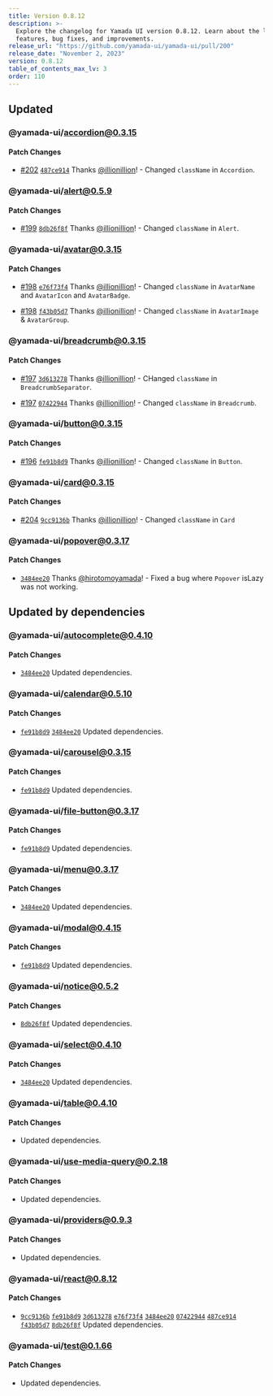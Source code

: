 ```yaml
---
title: Version 0.8.12
description: >-
  Explore the changelog for Yamada UI version 0.8.12. Learn about the latest
  features, bug fixes, and improvements.
release_url: "https://github.com/yamada-ui/yamada-ui/pull/200"
release_date: "November 2, 2023"
version: 0.8.12
table_of_contents_max_lv: 3
order: 110
---
```


## Updated

### @yamada-ui/accordion@0.3.15

#### Patch Changes

- [#202](https://github.com/hirotomoyamada/yamada-ui/pull/202) [`487ce914`](https://github.com/hirotomoyamada/yamada-ui/commit/487ce914a3c4137b3014f65aedc20f91f78f1555) Thanks [@illionillion](https://github.com/illionillion)! - Changed `className` in `Accordion`.

### @yamada-ui/alert@0.5.9

#### Patch Changes

- [#199](https://github.com/hirotomoyamada/yamada-ui/pull/199) [`8db26f8f`](https://github.com/hirotomoyamada/yamada-ui/commit/8db26f8f6782b84fc2334bcfef8939d176278f50) Thanks [@illionillion](https://github.com/illionillion)! - Changed `className` in `Alert`.

### @yamada-ui/avatar@0.3.15

#### Patch Changes

- [#198](https://github.com/hirotomoyamada/yamada-ui/pull/198) [`e76f73f4`](https://github.com/hirotomoyamada/yamada-ui/commit/e76f73f492eacff31ee2282b92f3c68e40a91273) Thanks [@illionillion](https://github.com/illionillion)! - Changed `className` in `AvatarName` and `AvatarIcon` and `AvatarBadge`.

- [#198](https://github.com/hirotomoyamada/yamada-ui/pull/198) [`f43b05d7`](https://github.com/hirotomoyamada/yamada-ui/commit/f43b05d79ba3cf1a3cc7cd2e093e862b4c4c19b6) Thanks [@illionillion](https://github.com/illionillion)! - Changed `className` in `AvatarImage` & `AvatarGroup`.

### @yamada-ui/breadcrumb@0.3.15

#### Patch Changes

- [#197](https://github.com/hirotomoyamada/yamada-ui/pull/197) [`3d613278`](https://github.com/hirotomoyamada/yamada-ui/commit/3d613278c70e1a60854f286a3986ce657e30ff7f) Thanks [@illionillion](https://github.com/illionillion)! - CHanged `className` in `BreadcrumbSeparator`.

- [#197](https://github.com/hirotomoyamada/yamada-ui/pull/197) [`07422944`](https://github.com/hirotomoyamada/yamada-ui/commit/07422944a20321a9df2cc76835780161b03744fe) Thanks [@illionillion](https://github.com/illionillion)! - Changed `className` in `Breadcrumb`.

### @yamada-ui/button@0.3.15

#### Patch Changes

- [#196](https://github.com/hirotomoyamada/yamada-ui/pull/196) [`fe91b8d9`](https://github.com/hirotomoyamada/yamada-ui/commit/fe91b8d97a9f4fc1b0a3c7e97e5053c94cb2089d) Thanks [@illionillion](https://github.com/illionillion)! - Changed `className` in `Button`.

### @yamada-ui/card@0.3.15

#### Patch Changes

- [#204](https://github.com/hirotomoyamada/yamada-ui/pull/204) [`9cc9136b`](https://github.com/hirotomoyamada/yamada-ui/commit/9cc9136ba69d8f3a0dd110f71f82e6cacc1b8c86) Thanks [@illionillion](https://github.com/illionillion)! - Changed `className` in `Card`

### @yamada-ui/popover@0.3.17

#### Patch Changes

- [`3484ee20`](https://github.com/hirotomoyamada/yamada-ui/commit/3484ee20ca18c3e7c291d686b0e308f54b95154e) Thanks [@hirotomoyamada](https://github.com/hirotomoyamada)! - Fixed a bug where `Popover` isLazy was not working.

## Updated by dependencies

### @yamada-ui/autocomplete@0.4.10

#### Patch Changes

- [`3484ee20`](https://github.com/hirotomoyamada/yamada-ui/commit/3484ee20ca18c3e7c291d686b0e308f54b95154e) Updated dependencies.

### @yamada-ui/calendar@0.5.10

#### Patch Changes

- [`fe91b8d9`](https://github.com/hirotomoyamada/yamada-ui/commit/fe91b8d97a9f4fc1b0a3c7e97e5053c94cb2089d) [`3484ee20`](https://github.com/hirotomoyamada/yamada-ui/commit/3484ee20ca18c3e7c291d686b0e308f54b95154e) Updated dependencies.

### @yamada-ui/carousel@0.3.15

#### Patch Changes

- [`fe91b8d9`](https://github.com/hirotomoyamada/yamada-ui/commit/fe91b8d97a9f4fc1b0a3c7e97e5053c94cb2089d) Updated dependencies.

### @yamada-ui/file-button@0.3.17

#### Patch Changes

- [`fe91b8d9`](https://github.com/hirotomoyamada/yamada-ui/commit/fe91b8d97a9f4fc1b0a3c7e97e5053c94cb2089d) Updated dependencies.

### @yamada-ui/menu@0.3.17

#### Patch Changes

- [`3484ee20`](https://github.com/hirotomoyamada/yamada-ui/commit/3484ee20ca18c3e7c291d686b0e308f54b95154e) Updated dependencies.

### @yamada-ui/modal@0.4.15

#### Patch Changes

- [`fe91b8d9`](https://github.com/hirotomoyamada/yamada-ui/commit/fe91b8d97a9f4fc1b0a3c7e97e5053c94cb2089d) Updated dependencies.

### @yamada-ui/notice@0.5.2

#### Patch Changes

- [`8db26f8f`](https://github.com/hirotomoyamada/yamada-ui/commit/8db26f8f6782b84fc2334bcfef8939d176278f50) Updated dependencies.

### @yamada-ui/select@0.4.10

#### Patch Changes

- [`3484ee20`](https://github.com/hirotomoyamada/yamada-ui/commit/3484ee20ca18c3e7c291d686b0e308f54b95154e) Updated dependencies.

### @yamada-ui/table@0.4.10

#### Patch Changes

- Updated dependencies.

### @yamada-ui/use-media-query@0.2.18

#### Patch Changes

- Updated dependencies.

### @yamada-ui/providers@0.9.3

#### Patch Changes

- Updated dependencies.

### @yamada-ui/react@0.8.12

#### Patch Changes

- [`9cc9136b`](https://github.com/hirotomoyamada/yamada-ui/commit/9cc9136ba69d8f3a0dd110f71f82e6cacc1b8c86) [`fe91b8d9`](https://github.com/hirotomoyamada/yamada-ui/commit/fe91b8d97a9f4fc1b0a3c7e97e5053c94cb2089d) [`3d613278`](https://github.com/hirotomoyamada/yamada-ui/commit/3d613278c70e1a60854f286a3986ce657e30ff7f) [`e76f73f4`](https://github.com/hirotomoyamada/yamada-ui/commit/e76f73f492eacff31ee2282b92f3c68e40a91273) [`3484ee20`](https://github.com/hirotomoyamada/yamada-ui/commit/3484ee20ca18c3e7c291d686b0e308f54b95154e) [`07422944`](https://github.com/hirotomoyamada/yamada-ui/commit/07422944a20321a9df2cc76835780161b03744fe) [`487ce914`](https://github.com/hirotomoyamada/yamada-ui/commit/487ce914a3c4137b3014f65aedc20f91f78f1555) [`f43b05d7`](https://github.com/hirotomoyamada/yamada-ui/commit/f43b05d79ba3cf1a3cc7cd2e093e862b4c4c19b6) [`8db26f8f`](https://github.com/hirotomoyamada/yamada-ui/commit/8db26f8f6782b84fc2334bcfef8939d176278f50) Updated dependencies.

### @yamada-ui/test@0.1.66

#### Patch Changes

- Updated dependencies.
